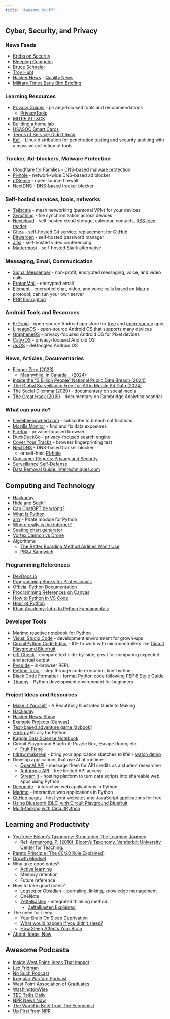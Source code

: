 ```yaml
---
title: "Awesome Stuff"
---
```


## Cyber, Security, and Privacy

### News Feeds

- [Krebs on Security](https://krebsonsecurity.com/) [<i class="bi bi-rss"></i>](https://krebsonsecurity.com/feed/)
- [Bleeping Computer](https://www.bleepingcomputer.com/) [<i class="bi bi-rss"></i>](https://www.bleepingcomputer.com/feed/security/)
- [Bruce Schneier](https://www.schneier.com/) [<i class="bi bi-rss"></i>](https://www.schneier.com/feed/)
- [Troy Hunt](https://www.troyhunt.com/) [<i class="bi bi-rss"></i>](https://www.troyhunt.com/rss/)
- [Hacker News](https://news.ycombinator.com/) - [Quality News](https://news.social-protocols.org/)
- [Military Times Early Bird Briefing](https://ec.militarytimes.com/ebb/)


### Learning Resources

- [Privacy Guides](https://www.privacyguides.org/) [<i class="bi bi-rss"></i>](https://www.privacyguides.org/articles/feed_rss_created.xml) - privacy-focused tools and recommendations
    - [PrivacyTools](https://www.privacytools.io/)
- [MITRE ATT&CK](https://attack.mitre.org/)
- [Building a home lab](https://aj-labz.gitbook.io/aj-labz)
- [USASOC Smart Cards](https://www.soc.mil/IdM/publications/IdMpubs.html)
- [Terms of Service; Didn't Read](https://tosdr.org/)
- [Kali](https://www.kali.org/) - Linux distribution for penetration testing and security auditing with a massive collection of tools


###  Tracker, Ad-blockers, Malware Protection

- [Cloudflare for Families](https://blog.cloudflare.com/introducing-1-1-1-1-for-families/) - DNS-based malware protection
- [Pi-hole](https://pi-hole.net/) - network-wide DNS-based ad blocker
- [pfSense](https://www.pfsense.org/) - open-source firewall
- [NextDNS](https://nextdns.io/) - DNS-based tracker blocker


###  Self-hosted services, tools, networks

- [Tailscale](https://tailscale.com/) - mesh networking (personal VPN) for your devices
- [Syncthing](https://syncthing.net/) - file synchronization across devices
- [Nextcloud](https://nextcloud.com/) - self-hosted cloud storage, calendar, contacts, [RSS feed reader](https://en.wikipedia.org/wiki/RSS)
- [Gitea](https://gitea.io/) - self-hosted Git service, replacement for GitHub
- [Bitwarden](https://bitwarden.com/) - self-hosted password manager
- [Jitsi](https://jitsi.org/) - self-hosted video conferencing
- [Mattermost](https://mattermost.com/) - self-hosted Slack alternative


### Messaging, Email, Communication

- [Signal Messenger](https://signal.org/) - non-profit, encrypted messaging, voice, and video calls
- [ProtonMail](https://protonmail.com/) - encrypted email
- [Element](https://element.io/) - encrypted chat, video, and voice calls based on [Matrix](https://matrix.org/) protocol; can run your own server
- [PGP Encryption](https://www.privacytools.io/encryption-tools/pgp/gpg/)


### Android Tools and Resources

- [F-Droid](https://f-droid.org/) - open-source Android app store for [free](https://en.wikipedia.org/wiki/Free_software) and [open-source](https://en.wikipedia.org/wiki/Free_and_open-source_software) apps
- [LineageOS](https://lineageos.org/) - open-source Android OS that supports many devices
- [GrapheneOS](https://grapheneos.org/) - privacy-focused Android OS for Pixel devices
- [CalyxOS](https://calyxos.org/) - privacy-focused Android OS
- [/e/OS](https://e.foundation/e-os/) - deGoogled Android OS


### News, Articles, Documentaries

- [Flipper Zero (2023)](https://www.youtube.com/embed/nLIp4wd0oXs)
    - [Meanwhile, in Canada... (2024)](https://arstechnica.com/security/2024/02/canada-vows-to-ban-flipper-zero-device-in-crackdown-on-car-theft/)
- [Inside the "3 Billion People" National Public Data Breach (2024)](https://www.troyhunt.com/inside-the-3-billion-people-national-public-data-breach/)
- [The Global Surveillance Free-for-All in Mobile Ad Data (2024)](https://krebsonsecurity.com/2024/10/the-global-surveillance-free-for-all-in-mobile-ad-data/)
- [The Social Dilemma (2020)](https://www.netflix.com/title/81254224) - documentary on social media
- [The Great Hack (2019)](https://www.netflix.com/title/80117542) - documentary on Cambridge Analytica scandal


### What can you do?

- [haveibeenpwned.com](https://haveibeenpwned.com/) - subscribe to breach notifications
- [Mozilla Monitor](https://monitor.mozilla.org/) - find and fix data exposures
- [Firefox](https://www.mozilla.org/en-US/firefox/) - privacy-focused browser
- [DuckDuckGo](https://duckduckgo.com/privacy) - privacy-focused search engine
- [Cover Your Tracks](https://coveryourtracks.eff.org/) - browser fingerprinting test
- [NextDNS](https://nextdns.io/) - DNS-based tracker blocker
    - or self-host [Pi-hole](https://pi-hole.net/)
- [Consumer Reports: Privacy and Security](https://www.consumerreports.org/digital-security-privacy/)
- [Surveillance Self-Defense](https://ssd.eff.org/)
- [Data Removal Guide: inteltechniques.com](https://inteltechniques.com/workbook.html)


## Computing and Technology

- [Hackaday](https://hackaday.com/) [<i class="bi bi-rss"></i>](https://hackaday.com/feed/)
- [Hide and Seek!](https://www.youtube.com/embed/Lu56xVlZ40M)
- [Can ChatGPT be wrong?](https://chatgpt.com/share/a329b032-7e1d-4568-be40-9227de866a8b)
- [What is Python](https://www.youtube.com/embed/x7X9w_GIm1s)
- [arrr](https://arrr.readthedocs.io/) - Pirate module for Python
- [Where really is the Internet?](https://www.youtube.com/embed/Ve810FHZ1CQ)
- [Seating chart generator](https://gist.github.com/aadityabhatia/86077fea4ccd353bfb017df733a70d19)
- [Vortex Cannon vs Drone](https://www.youtube.com/embed/SrGENEXocJU)
- Algorithms
    - [The Better Boarding Method Airlines Won't Use](https://www.youtube.com/embed/oAHbLRjF0vo)
    - [PB&J Sandwich](https://www.youtube.com/embed/FN2RM-CHkuI)


### Programming References

- [DevDocs.io](https://devdocs.io/)
- [Programming Books for Professionals](https://goalkicker.com/)
- [Official Python Documentation](https://docs.python.org/)
- [Programming References on Canvas](https://westpoint.instructure.com/courses/7068/pages/programming-references)
- [How to Python in VS Code](https://py-vscode.readthedocs.io/)
- [Hour of Python](https://hourofpython.com/)
- [Khan Academy: Intro to Python Fundamentals](https://www.khanacademy.org/computing/intro-to-python-fundamentals)


### Developer Tools

- [Marimo](https://marimo.app/) reactive notebook for Python
- [Visual Studio Code](https://code.visualstudio.com/) - development environment for grown-ups
- [CircuitPython Code Editor](https://code.circuitpython.org/) - IDE to work with microcontrollers like [Circuit Playground Bluefruit](https://www.adafruit.com/product/4333)
- [diff Check](https://diffcheck.io/) - compare text side-by-side; great for comparing expected and actual output
- [Pyodide](https://pyodide.org/en/stable/console.html) - in-browser REPL
- [Python Tutor](https://pythontutor.com/python-compiler.html) - step through code execution, line-by-line
- [Black Code Formatter](https://black.vercel.app/) - format Python code following [PEP 8 Style Guide](https://peps.python.org/pep-0008/)
- [Thonny](https://thonny.org/) - Python development environment for beginners


### Project Ideas and Resources

- [Make It Yourself](https://makeityourself.org/) - A Beautifully Illustrated Guide to Making
- [Hackaday](https://hackaday.com/) [<i class="bi bi-rss"></i>](https://hackaday.com/feed/)
- [Hacker News: Show](https://news.ycombinator.com/show)
- [Example Projects [Canvas]](https://westpoint.instructure.com/courses/7068/files/1911864/download)
- [Text-based adventure game [zybook]](https://learn.zybooks.com/zybook/WESTPOINTCY105Fall2024/chapter/17/section/1)
- [zork-py](https://github.com/iamjawa/zork-py) library for Python
- [Kaggle Data Science Notebook](https://www.kaggle.com/code/ldfreeman3/a-data-science-framework-to-achieve-99-accuracy#Step-4:-Perform-Exploratory-Analysis-with-Statistics)
- Circuit Playground Bluefruit: Puzzle Box, Escape Room, etc.
    - [Fruit Piano](https://www.youtube.com/embed/UibfAZb1Xwo)
- [tldraw makereal](https://makereal.tldraw.com/) - bring your application sketches to life! - [watch demo](https://www.youtube.com/embed/Ov2N2fd6Xm4)
- Develop applications that use AI at runtime-
    - [OpenAI API](https://platform.openai.com/) - message them for API credits as a student researcher
    - [Anthropic API](https://console.anthropic.com/) - free limited API access
    - [Streamlit](https://streamlit.io/) - hosting platform to turn data scripts into shareable web apps using Python
- [Deepnote](https://deepnote.com/) - interactive web applications in Python
- [Marimo](https://marimo.io/) - interactive web applications in Python
- [GitHub pages](https://pages.github.com/) - host your websites and JavaScript applications for free
- [Using Bluetooth (BLE) with Circuit Playground Bluefruit](https://github.com/adafruit/Adafruit_CircuitPython_BLE_Radio)
- [Multi-tasking with CircuitPython](https://learn.adafruit.com/multi-tasking-with-circuitpython/overview)


## Learning and Productivity

- [YouTube: Bloom’s Taxonomy: Structuring The Learning Journey](https://www.youtube.com/embed/ayefSTAnCR8)
    - Ref: [Armstrong, P. (2010). Bloom’s Taxonomy. Vanderbilt University Center for Teaching.](https://cft.vanderbilt.edu/guides-sub-pages/blooms-taxonomy/)
- [Pareto Principle [The 80/20 Rule Explained]](https://www.youtube.com/embed/lsGwqk_agcQ)
- [Growth Mindset](https://www.youtube.com/embed/KUWn_TJTrnU)
- Why take good notes?
    - [Active learning](https://www.youtube.com/embed/xxVxgQJwV7w)
    - Memory retention
    - Future reference
- How to take good notes?
    - [Logseq](https://logseq.com/) or [Obsidian](https://obsidian.md/) - journaling, linking, knowledge management
    - OneNote
    - [Zettelkasten](https://zettelkasten.de/) [<i class="bi bi-rss"></i>](https://zettelkasten.de/feed.atom) - integrated thinking method!
        - [Zettelkasten Explained](https://www.youtube.com/embed/GpV47rUYk8I)
- The need for sleep
    - [Your Brain On Sleep Deprivation](https://www.youtube.com/embed/lvKrDsreUgM)
    - [What would happen if you didn’t sleep?](https://www.youtube.com/embed/dqONk48l5vY)
    - [How Sleep Affects Your Brain](https://www.youtube.com/embed/IzQ2siryQrM)
- [About, Ideas, Now](https://aboutideasnow.com/)

## Awesome Podcasts

- [Inside West Point: Ideas That Impact](https://inside-west-point-ideas-that-impact.captivate.fm/) [<i class="bi bi-rss"></i>](https://feeds.captivate.fm/inside-west-point-ideas-that-impact/)
- [Lex Fridman](https://lexfridman.com/podcast) [<i class="bi bi-rss"></i>](https://lexfridman.com/feed/podcast/)
- [No Such Podcast](https://sites.libsyn.com/542957) [<i class="bi bi-rss"></i>](https://feeds.libsyn.com/542957/rss)
- [Irregular Warfare Podcast](https://irregularwarfare.podbean.com/) [<i class="bi bi-rss"></i>](https://feed.podbean.com/IrregularWarfare/feed.xml)
- [West Point Association of Graduates](https://www.westpointaog.org/news/news-room/?podcast=on&search-form-media-types-hidden-input=podcast) [<i class="bi bi-rss"></i>](https://feeds.simplecast.com/bFcXpdg_)
- [WashingtonWise](https://www.schwab.com/learn/washingtonwise) [<i class="bi bi-rss"></i>](https://feeds.schwab.com/washingtonwise)
- [TED Talks Daily](https://www.ted.com/talks) [<i class="bi bi-rss"></i>](https://feeds.feedburner.com/TEDTalks_audio) [<i class="bi bi-film"></i>](https://feeds.feedburner.com/TedtalksHD)
- [NPR News Now](https://www.npr.org/podcasts/500005/npr-news-now) [<i class="bi bi-rss"></i>](https://feeds.npr.org/500005/podcast.xml)
- [The World in Brief from The Economist](https://shows.acast.com/theeconomistmorningbriefing/) [<i class="bi bi-rss"></i>](https://feeds.acast.com/public/shows/theeconomistmorningbriefing)
- [Up First from NPR](https://www.npr.org/podcasts/510318/up-first) [<i class="bi bi-rss"></i>](https://feeds.npr.org/510318/podcast.xml)
